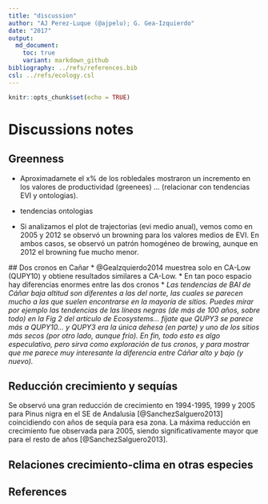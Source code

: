 ```yaml
---
title: "discussion"
author: "AJ Perez-Luque (@ajpelu); G. Gea-Izquierdo"
date: "2017"
output:  
  md_document:
    toc: true
    variant: markdown_github
bibliography: ../refs/references.bib
csl: ../refs/ecology.csl
---
```


```r
knitr::opts_chunk$set(echo = TRUE)
```

# Discussions notes  

## Greenness 

* Aproximadamete el x% de los robledales mostraron un incremento en los valores de productividad (greenees) ... (relacionar con tendencias EVI y ontologias).
* tendencias ontologias 

* Si analizamos el plot de trajectorias (evi medio anual), vemos como en 2005 y 2012 se observó un browning para los valores medios de EVI. En ambos casos, se observó un patrón homogéneo de browing, aunque en 2012 el browning fue mucho menor. 


## Dos cronos en Cañar 
* @GeaIzquierdo2014 muestrea solo en CA-Low (QUPY10) y obtiene resultados similares a CA-Low. 
* En tan poco espacio hay diferencias enormes entre las dos cronos
* *Las tendencias de BAI de Cáñar baja altitud son diferentes a las del norte, las cuales se parecen mucho a las que suelen encontrarse en la mayoría de sitios. Puedes mirar por ejemplo las tendencias de las líneas negras (de más de 100 años, sobre todo) en la Fig 2 del artículo de Ecosystems… fíjate que QUPY3 se parece más a QUPY10… y QUPY3 era la única dehesa (en parte) y uno de los sitios más secos (por otro lado, aunque frío). En fin, todo esto es algo especulativo, pero sirva como exploración de tus cronos, y para mostrar que me parece muy interesante la diferencia entre Cáñar alto y bajo (y nuevo).* 

## Reducción crecimiento y sequías 

Se observó una gran reducción de crecimiento en 1994-1995, 1999 y 2005 para Pinus nigra en el SE de Andalusia [@SanchezSalguero2013] coincidiendo con años de sequía para esa zona. La máxima reducción en crecimiento fue observada para 2005, siendo significativamente mayor que para el resto de años [@SanchezSalguero2013].


## Relaciones crecimiento-clima en otras especies 


## References 
